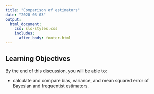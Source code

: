 ```yaml
---
title: "Comparison of estimators"
date: "2020-03-03"
output: 
  html_document:
    css: slo-styles.css 
    includes:
      after_body: footer.html
---
```


## Learning Objectives

By the end of this discussion, you will be able to:

- calculate and compare bias, variance, and mean squared error of Bayesian and frequentist estimators. 


<br>
<br>
<br>